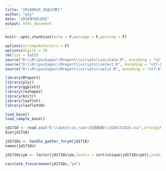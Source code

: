```yaml
---
title: "20180920_货运计算1"
author: "wzy"
date: "2018年9月20日"
output: html_document
---
```


```r
knitr::opts_chunk$set(echo = F,message = F,warning = F)
```

```r
options(stringsAsFactors = F)
options(digits = 3)
rm(list = ls())
source("D:\\R\\packages\\Mreport\\scripts\\caculate.R", encoding = "utf-8")
source("D:\\R\\packages\\Mreport\\scripts\\select.R", encoding = "utf-8")
source("D:\\R\\packages\\Mreport\\scripts\\split.R", encoding = "utf-8")
```

```r
library(Mreport)
library(plyr)
library(ggplot2)
library(reshape2)
library(knitr)
library(leaflet)
library(leafletCN)
```

```r
load_base()
load_sample_base()
```

```r
jd1718 <- read.csv("D:\\data\\sx_raw\\交调数据\\jd20172018.csv",stringsAsFactors = F)
dim(jd1718)
```

```r
jd1718s <- handle_gather_forym(jd1718)
names(jd1718s)
```

```r
jd1718s$ym <- factor(jd1718s$ym,levels = sort(unique(jd1718s$ym)),ordered=T)
```

```r
caculate_frecarsmean(jd1718s,"ym")
```

